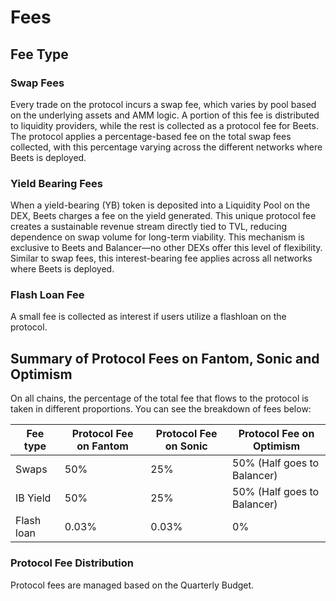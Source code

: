 # Fees
## Fee Type

### Swap Fees

Every trade on the protocol incurs a swap fee, which varies by pool based on the underlying assets and AMM logic. A portion of this fee is distributed to liquidity providers, while the rest is collected as a protocol fee for Beets. The protocol applies a percentage-based fee on the total swap fees collected, with this percentage varying across the different networks where Beets is deployed.

### Yield Bearing Fees

When a yield-bearing (YB) token is deposited into a Liquidity Pool on the DEX, Beets charges a fee on the yield generated. This unique protocol fee creates a sustainable revenue stream directly tied to TVL, reducing dependence on swap volume for long-term viability. This mechanism is exclusive to Beets and Balancer—no other DEXs offer this level of flexibility. Similar to swap fees, this interest-bearing fee applies across all networks where Beets is deployed.

### Flash Loan Fee

A small fee is collected as interest if users utilize a flashloan on the protocol.

## Summary of Protocol Fees on Fantom, Sonic and Optimism

On all chains, the percentage of the total fee that flows to the protocol is taken in different proportions. You can see the breakdown of fees below:

| Fee type   | Protocol Fee on Fantom | Protocol Fee on Sonic | Protocol Fee on Optimism |
| --------   | ---------------------- | ------------------------ | - |
| Swaps      | 50% | 25% | 50% (Half goes to Balancer) |
| IB Yield   | 50% | 25% | 50% (Half goes to Balancer) |
| Flash loan | 0.03% | 0.03% |  0% |

### Protocol Fee Distribution
Protocol fees are managed based on the Quarterly Budget.
